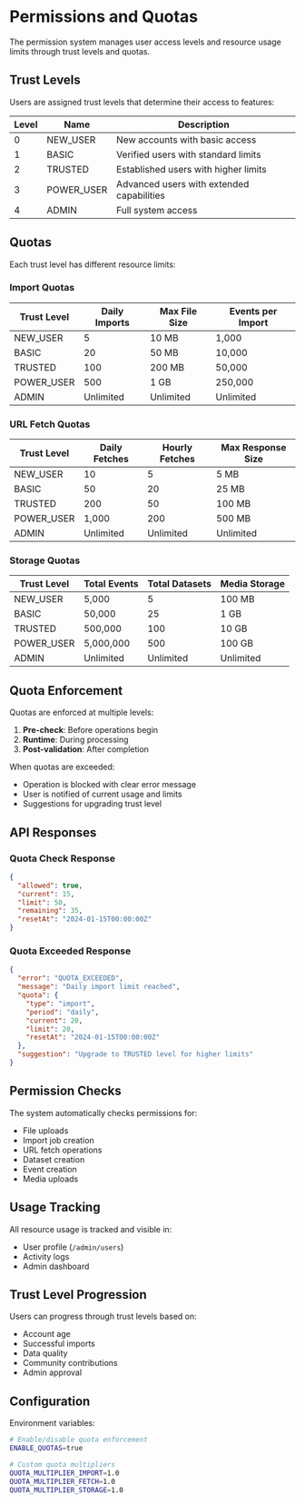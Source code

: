 # Permissions and Quotas

The permission system manages user access levels and resource usage limits through trust levels and quotas.

## Trust Levels

Users are assigned trust levels that determine their access to features:

| Level | Name | Description |
|-------|------|-------------|
| 0 | NEW_USER | New accounts with basic access |
| 1 | BASIC | Verified users with standard limits |
| 2 | TRUSTED | Established users with higher limits |
| 3 | POWER_USER | Advanced users with extended capabilities |
| 4 | ADMIN | Full system access |

## Quotas

Each trust level has different resource limits:

### Import Quotas

| Trust Level | Daily Imports | Max File Size | Events per Import |
|------------|---------------|---------------|-------------------|
| NEW_USER | 5 | 10 MB | 1,000 |
| BASIC | 20 | 50 MB | 10,000 |
| TRUSTED | 100 | 200 MB | 50,000 |
| POWER_USER | 500 | 1 GB | 250,000 |
| ADMIN | Unlimited | Unlimited | Unlimited |

### URL Fetch Quotas

| Trust Level | Daily Fetches | Hourly Fetches | Max Response Size |
|------------|---------------|----------------|-------------------|
| NEW_USER | 10 | 5 | 5 MB |
| BASIC | 50 | 20 | 25 MB |
| TRUSTED | 200 | 50 | 100 MB |
| POWER_USER | 1,000 | 200 | 500 MB |
| ADMIN | Unlimited | Unlimited | Unlimited |

### Storage Quotas

| Trust Level | Total Events | Total Datasets | Media Storage |
|------------|--------------|----------------|---------------|
| NEW_USER | 5,000 | 5 | 100 MB |
| BASIC | 50,000 | 25 | 1 GB |
| TRUSTED | 500,000 | 100 | 10 GB |
| POWER_USER | 5,000,000 | 500 | 100 GB |
| ADMIN | Unlimited | Unlimited | Unlimited |

## Quota Enforcement

Quotas are enforced at multiple levels:

1. **Pre-check**: Before operations begin
2. **Runtime**: During processing
3. **Post-validation**: After completion

When quotas are exceeded:
- Operation is blocked with clear error message
- User is notified of current usage and limits
- Suggestions for upgrading trust level

## API Responses

### Quota Check Response

```json
{
  "allowed": true,
  "current": 15,
  "limit": 50,
  "remaining": 35,
  "resetAt": "2024-01-15T00:00:00Z"
}
```

### Quota Exceeded Response

```json
{
  "error": "QUOTA_EXCEEDED",
  "message": "Daily import limit reached",
  "quota": {
    "type": "import",
    "period": "daily",
    "current": 20,
    "limit": 20,
    "resetAt": "2024-01-15T00:00:00Z"
  },
  "suggestion": "Upgrade to TRUSTED level for higher limits"
}
```

## Permission Checks

The system automatically checks permissions for:

- File uploads
- Import job creation
- URL fetch operations
- Dataset creation
- Event creation
- Media uploads

## Usage Tracking

All resource usage is tracked and visible in:

- User profile (`/admin/users`)
- Activity logs
- Admin dashboard

## Trust Level Progression

Users can progress through trust levels based on:

- Account age
- Successful imports
- Data quality
- Community contributions
- Admin approval

## Configuration

Environment variables:

```bash
# Enable/disable quota enforcement
ENABLE_QUOTAS=true

# Custom quota multipliers
QUOTA_MULTIPLIER_IMPORT=1.0
QUOTA_MULTIPLIER_FETCH=1.0
QUOTA_MULTIPLIER_STORAGE=1.0
```